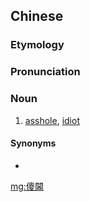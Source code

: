 ==Chinese==
{{zh-forms}}

===Etymology===
{{zh-compound|傻|閪|stupid|vagina}}

===Pronunciation===
{{zh-pron
|c=so4 hai1
|cat=n
}}

===Noun===
{{zh-noun}}

# {{lb|zh|Cantonese|vulgar}} [[asshole]], [[idiot]]

====Synonyms====
* {{zh-l|戇𨳊}}

[[mg:傻閪]]